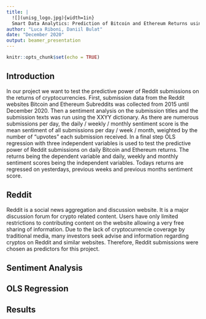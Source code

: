 ```yaml
---
title: |
  ![](unisg_logo.jpg){width=1in}  
  Smart Data Analytics: Prediction of Bitcoin and Ethereum Returns using Subreddits
author: "Luca Riboni, Daniil Bulat"
date: "December 2020"
output: beamer_presentation
---
```




```r
knitr::opts_chunk$set(echo = TRUE)
```

## Introduction

In our project we want to test the predictive power of Reddit submissions on the
returns of cryptocurrencies. First, submission data from the Reddit
websites Bitcoin and Ethereum Subreddits was collected from 2015 until December 2020.
Then a sentiment analysis on the submission titles and the submission texts was run
using the XXYY dictionary. As there are numerous submissions per day, the daily / weekly / monthly
sentiment score is the mean sentiment of all submissions per day / week / month, weighted by the
number of "upvotes" each submission received. In a final step OLS regression with three 
independent variables is used to test the predictive power of Reddit submissions
on daily Bitcoin and Ethereum returns. The returns being the dependent variable
and daily, weekly and monthly sentiment scores being the independent variables.
Todays returns are regressed on yesterdays, previous weeks and previous months sentiment score.


## Reddit

Reddit is a social news aggregation and discussion website. It is a major discussion
forum for crypto related content. Users have only limited restrictions to contributing
content on the website allowing a very free sharing of information.
Due to the lack of cryptocurrencie coverage by traditional media, many investors
seek advise and information regarding cryptos on Reddit and similar websites.
Therefore, Reddit submissions were chosen as predictors for this project.

## Sentiment Analysis

## OLS Regression

## Results


